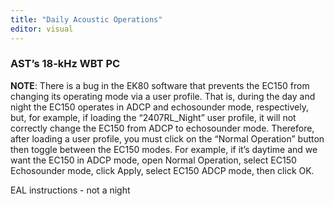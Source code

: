 ```yaml
---
title: "Daily Acoustic Operations"
editor: visual
---
```


### **AST’s 18-kHz WBT PC**

**NOTE**: There is a bug in the EK80 software that prevents the EC150 from changing its operating mode via a user profile. That is, during the day and night the EC150 operates in ADCP and echosounder mode, respectively, but, for example, if loading the “2407RL_Night” user profile, it will not correctly change the EC150 from ADCP to echosounder mode. Therefore, after loading a user profile, you must click on the “Normal Operation” button then toggle between the EC150 modes. For example, if it’s daytime and we want the EC150 in ADCP mode, open Normal Operation, select EC150 Echosounder mode, click Apply, select EC150 ADCP mode, then click OK.

EAL instructions - not a night
